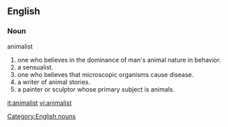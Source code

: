 ==English==

===Noun===
animalist

# one who believes in the dominance of man's animal nature in behavior.
# a sensualist.
# one who believes that microscopic organisms cause disease.
# a writer of animal stories.
# a painter or sculptor whose primary subject is animals.

[[Category:English nouns]]

[[it:animalist]]
[[vi:animalist]]